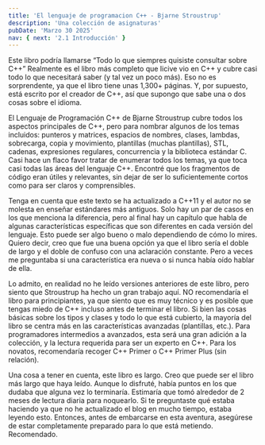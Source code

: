 ```yaml
---
title: 'El lenguaje de programacion C++ - Bjarne Stroustrup'
description: 'Una colección de asignaturas'
pubDate: 'Marzo 30 2025'
nav: { next: '2.1 Introducción' }
---
```


Este libro podría llamarse “Todo lo que siempres quisiste consultar sobre C++” Realmente es el libro más completo que Iicive vio en C++ y cubre casi todo lo que necesitará saber (y tal vez un poco más). Eso no es sorprendente, ya que el libro tiene unas 1,300+ páginas. Y, por supuesto, está escrito por el creador de C++, así que supongo que sabe una o dos cosas sobre el idioma.

El Lenguaje de Programación C++ de Bjarne Stroustrup cubre todos los aspectos principales de C++, pero para nombrar algunos de los temas incluidos: punteros y matrices, espacios de nombres, clases, lambdas, sobrecarga, copia y movimiento, plantillas (muchas plantillas), STL, cadenas, expresiones regulares, concurrencia y la biblioteca estándar C. Casi hace un flaco favor tratar de enumerar todos los temas, ya que toca casi todas las áreas del lenguaje C++. Encontré que los fragmentos de código eran útiles y relevantes, sin dejar de ser lo suficientemente cortos como para ser claros y comprensibles.

Tenga en cuenta que este texto se ha actualizado a C++11 y el autor no se molesta en enseñar estándares más antiguos. Solo hay un par de casos en los que menciona la diferencia, pero al final hay un capítulo que habla de algunas características específicas que son diferentes en cada versión del lenguaje. Esto puede ser algo bueno o malo dependiendo de cómo lo mires. Quiero decir, creo que fue una buena opción ya que el libro sería el doble de largo y el doble de confuso con una aclaración constante. Pero a veces me preguntaba si una característica era nueva o si nunca había oído hablar de ella.

Lo admito, en realidad no he leído versiones anteriores de este libro, pero siento que Stroustrup ha hecho un gran trabajo aquí. NO recomendaría el libro para principiantes, ya que siento que es muy técnico y es posible que tengas miedo de C++ incluso antes de terminar el libro. Si bien las cosas básicas sobre los tipos y clases y todo lo que está cubierto, la mayoría del libro se centra más en las características avanzadas (plantillas, etc.). Para programadores intermedios a avanzados, esta será una gran adición a la colección, y la lectura requerida para ser un experto en C++. Para los novatos, recomendaría recoger C++ Primer o C++ Primer Plus (sin relación).

Una cosa a tener en cuenta, este libro es largo. Creo que puede ser el libro más largo que haya leído. Aunque lo disfruté, había puntos en los que dudaba que alguna vez lo terminaría. Estimaría que tomó alrededor de 2 meses de lectura diaria para noquearlo. Si te preguntaste qué estaba haciendo ya que no he actualizado el blog en mucho tiempo, estaba leyendo esto. Entonces, antes de embarcarse en esta aventura, asegúrese de estar completamente preparado para lo que está metiendo. Recomendado.
